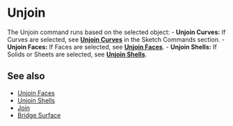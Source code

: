 
# Unjoin

<Reference shortcut="Alt + J" command="Unjoin" button="In Command Bar" buttonIcon='button-join' />

The Unjoin command runs based on the selected object:
     - **Unjoin Curves:** If Curves are selected, see [**Unjoin Curves**](unjoin-curve) in the Sketch Commands section.
     - **Unjoin Faces:** If Faces are selected, see [**Unjoin Faces**](/solid/unjoin-faces).
     - **Unjoin Shells:** If Solids or Sheets are selected, see [**Unjoin Shells**](/solid/unjoin-shells).

## See also
- [Unjoin Faces](unjoin-faces)
- [Unjoin Shells](unjoin-shells)
- [Join](join)
- [Bridge Surface](bridge-surface)
